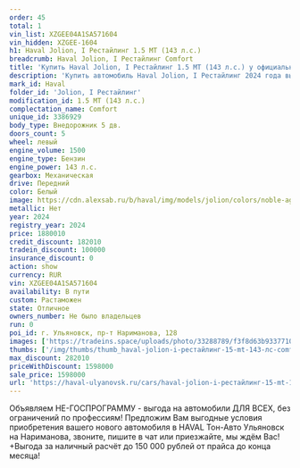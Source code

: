 ```yaml
---
order: 45
total: 1
vin_list: XZGEE04A1SA571604
vin_hidden: XZGEE-1604
h1: Haval Jolion, I Рестайлинг 1.5 MT (143 л.с.)
breadcrumb: Haval Jolion, I Рестайлинг Comfort
title: 'Купить Haval Jolion, I Рестайлинг 1.5 MT (143 л.с.) у официального дилера в Ульяновске'
description: 'Купить автомобиль Haval Jolion, I Рестайлинг 2024 года выпуска, комплектация Comfort, цвет - Белый, двигатель - 1.5 MT (143 л.с.) у официального дилера в г. Ульяновск. Стоимость данного автомобиля Haval Jolion, I Рестайлинг – 1598000'
mark_id: Haval
folder_id: 'Jolion, I Рестайлинг'
modification_id: 1.5 MT (143 л.с.)
complectation_name: Comfort
unique_id: 3386929
body_type: Внедорожник 5 дв.
doors_count: 5
wheel: левый
engine_volume: 1500
engine_type: Бензин
engine_power: 143 л.с.
gearbox: Механическая
drive: Передний
color: Белый
image: https://cdn.alexsab.ru/b/haval/img/models/jolion/colors/noble-agate.webp
metallic: Нет
year: 2024
registry_year: 2024
price: 1880010
credit_discount: 182010
tradein_discount: 100000
insurance_discount: 0
action: show
currency: RUR
vin: XZGEE04A1SA571604
availability: В пути
custom: Растаможен
state: Отличное
owners_number: Не было владельцев
run: 0
poi_id: г. Ульяновск, пр-т Нариманова, 128
images: ['https://tradeins.space/uploads/photo/33288789/f3f8d63b93377106a247f368d7970f0a.jpg', 'https://tradeins.space/uploads/photo/33288790/0f2160f31e2ddac39578b5da0f1f9364.jpg', 'https://tradeins.space/uploads/photo/33288791/9090a8c1ad506167e9d51c65ae097dc1.jpg', 'https://tradeins.space/uploads/photo/33288792/ff707fea72198b2bd678a31f1de8b2c8.jpg', 'https://tradeins.space/uploads/photo/33288793/c0fd8576ef0fe23d796695fafee10885.jpg', 'https://tradeins.space/uploads/photo/33288794/3072eb1f0ae182c968001340b46eec4f.jpg', 'https://tradeins.space/uploads/photo/33288795/68373e99fb07ac8af75ca3e90875241b.jpg', 'https://tradeins.space/uploads/photo/33288796/f99a39e138e1d5e959aae19a9738f5bc.jpg', 'https://tradeins.space/uploads/photo/33288797/1cf407e887fdf5af95c2936b7cb6dcd7.jpg', 'https://tradeins.space/uploads/photo/33288798/6486bb9c770c134d4aa4779b2953c438.jpg', 'https://tradeins.space/uploads/photo/33288799/f038b4dbd4b29cfcf426864acd20ad55.jpg']
thumbs: ['/img/thumbs/thumb_haval-jolion-i-рестайлинг-15-mt-143-лс-comfort-белый-2024_70f0a_0.webp', '/img/thumbs/thumb_haval-jolion-i-рестайлинг-15-mt-143-лс-comfort-белый-2024_f9364_1.webp', '/img/thumbs/thumb_haval-jolion-i-рестайлинг-15-mt-143-лс-comfort-белый-2024_97dc1_2.webp', '/img/thumbs/thumb_haval-jolion-i-рестайлинг-15-mt-143-лс-comfort-белый-2024_8b2c8_3.webp', '/img/thumbs/thumb_haval-jolion-i-рестайлинг-15-mt-143-лс-comfort-белый-2024_10885_4.webp']
max_discount: 282010
priceWithDiscount: 1598000
sale_price: 1598000
url: 'https://haval-ulyanovsk.ru/cars/haval-jolion-i-рестайлинг-15-mt-143-лс-comfort-белый-2024/'
---
```

Объявляем НЕ-ГОСПРОГРАММУ - выгода на автомобили ДЛЯ ВСЕХ, без ограничений по профессиям! Предложим Вам выгодные условия приобретения вашего нового автомобиля в HAVAL Тон-Авто Ульяновск на Нариманова, звоните, пишите в чат или приезжайте, мы ждём Вас! +Выгода за наличный расчёт до 150 000 рублей от прайса до конца месяца!

